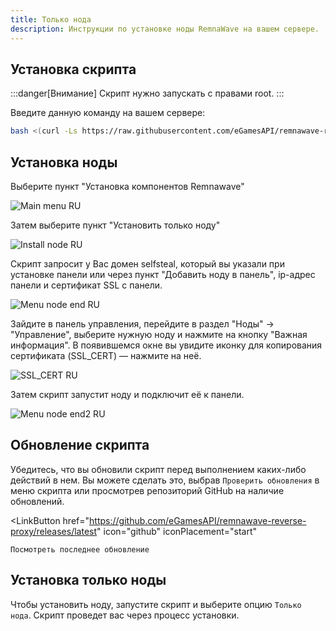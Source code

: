 ```yaml
---
title: Только нода
description: Инструкции по установке ноды RemnaWave на вашем сервере.
---
```



## Установка скрипта

:::danger[Внимание]
Скрипт нужно запускать с правами root.
:::

Введите данную команду на вашем сервере:

```bash
bash <(curl -Ls https://raw.githubusercontent.com/eGamesAPI/remnawave-reverse-proxy/refs/heads/main/install_remnawave.sh)
```

## Установка ноды

Выберите пункт "Установка компонентов Remnawave"

![Main menu RU](https://raw.githubusercontent.com/eGamesAPI/remnawave-reverse-proxy/refs/heads/main/docs/src/assets/main_menu.ru.png)

Затем выберите пункт "Установить только ноду"

![Install node RU](https://raw.githubusercontent.com/eGamesAPI/remnawave-reverse-proxy/refs/heads/main/docs/src/assets/install_node.ru.png)

Скрипт запросит у Вас домен selfsteal, который вы указали при установке панели или через пункт "Добавить ноду в панель", ip-адрес панели и сертификат SSL с панели.

![Menu node end RU](https://raw.githubusercontent.com/eGamesAPI/remnawave-reverse-proxy/refs/heads/main/docs/src/assets/menu_node_end.ru.png)

Зайдите в панель управления, перейдите в раздел "Ноды" → "Управление", выберите нужную ноду и нажмите на кнопку "Важная информация". В появившемся окне вы увидите иконку для копирования сертификата (SSL_CERT) — нажмите на неё.

![SSL_CERT RU](https://raw.githubusercontent.com/eGamesAPI/remnawave-reverse-proxy/refs/heads/main/docs/src/assets/ssl_cert.ru.png)

Затем скрипт запустит ноду и подключит её к панели.

![Menu node end2 RU](https://raw.githubusercontent.com/eGamesAPI/remnawave-reverse-proxy/refs/heads/main/docs/src/assets/menu_node_end2.ru.png)

## Обновление скрипта

Убедитесь, что вы обновили скрипт перед выполнением каких-либо действий в нем. Вы можете сделать это, выбрав `Проверить обновления` в меню скрипта или просмотрев репозиторий GitHub на наличие обновлений.

<LinkButton
    href="https://github.com/eGamesAPI/remnawave-reverse-proxy/releases/latest"
    icon="github"
    iconPlacement="start"
>
    Посмотреть последнее обновление
</LinkButton>

## Установка только ноды

Чтобы установить ноду, запустите скрипт и выберите опцию `Только нода`. Скрипт проведет вас через процесс установки.
